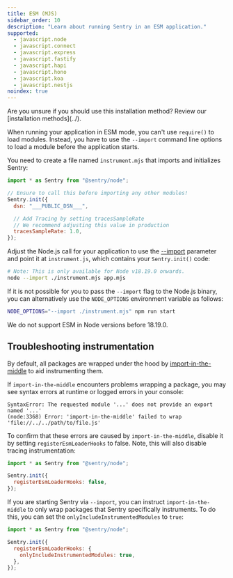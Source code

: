 ```yaml
---
title: ESM (MJS)
sidebar_order: 10
description: "Learn about running Sentry in an ESM application."
supported:
  - javascript.node
  - javascript.connect
  - javascript.express
  - javascript.fastify
  - javascript.hapi
  - javascript.hono
  - javascript.koa
  - javascript.nestjs
noindex: true
---
```


<Alert>
  Are you unsure if you should use this installation method? Review our
  [installation methods](../).
</Alert>

When running your application in ESM mode, you can't use `require()` to load modules. Instead, you have to use the `--import` command line options to load a module before the application starts.

You need to create a file named `instrument.mjs` that imports and initializes Sentry:

```javascript {tabTitle:ESM} {filename: instrument.mjs}
import * as Sentry from "@sentry/node";

// Ensure to call this before importing any other modules!
Sentry.init({
  dsn: "___PUBLIC_DSN___",

  // Add Tracing by setting tracesSampleRate
  // We recommend adjusting this value in production
  tracesSampleRate: 1.0,
});
```

Adjust the Node.js call for your application to use the [--import](https://nodejs.org/api/cli.html#--importmodule) parameter and point it at `instrument.js`, which contains your `Sentry.init()` code:

```bash
# Note: This is only available for Node v18.19.0 onwards.
node --import ./instrument.mjs app.mjs
```

If it is not possible for you to pass the `--import` flag to the Node.js binary, you can alternatively use the `NODE_OPTIONS` environment variable as follows:

```bash
NODE_OPTIONS="--import ./instrument.mjs" npm run start
```

We do not support ESM in Node versions before 18.19.0.

## Troubleshooting instrumentation

By default, all packages are wrapped under the hood by
[import-in-the-middle](https://www.npmjs.com/package/import-in-the-middle) to
aid instrumenting them.

If `import-in-the-middle` encounters problems wrapping a package, you may see
syntax errors at runtime or logged errors in your console:

```logs
SyntaxError: The requested module '...' does not provide an export named '...'
(node:3368) Error: 'import-in-the-middle' failed to wrap 'file://../../path/to/file.js'
```

To confirm that these errors are caused by `import-in-the-middle`,
disable it by setting `registerEsmLoaderHooks` to false. Note, this will also
disable tracing instrumentation:

```javascript {tabTitle:ESM} {filename: instrument.mjs} {4}
import * as Sentry from "@sentry/node";

Sentry.init({
  registerEsmLoaderHooks: false,
});
```

If you are starting Sentry via `--import`, you can instruct `import-in-the-middle`
to only wrap packages that Sentry specifically instruments. To do this, you can
set the `onlyIncludeInstrumentedModules` to `true`:

```javascript {tabTitle:ESM} {filename: instrument.mjs} {4-6}
import * as Sentry from "@sentry/node";

Sentry.init({
  registerEsmLoaderHooks: {
    onlyIncludeInstrumentedModules: true,
  },
});
```
